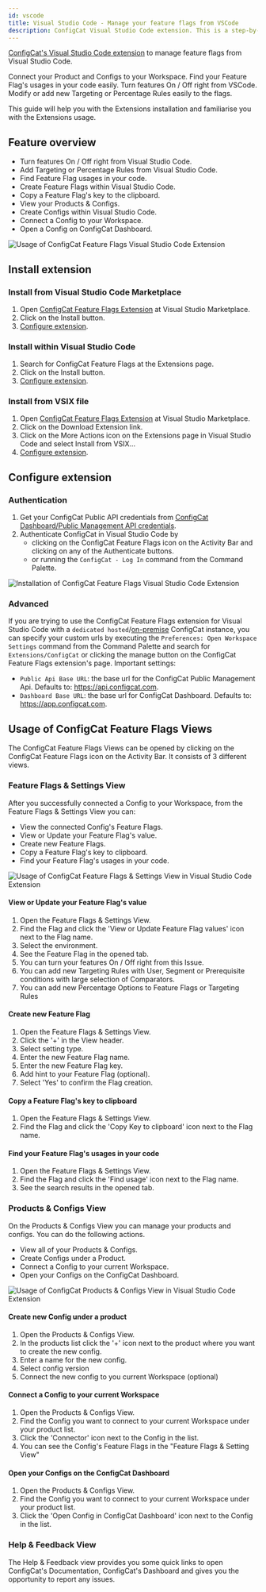 ```yaml
---
id: vscode
title: Visual Studio Code - Manage your feature flags from VSCode
description: ConfigCat Visual Studio Code extension. This is a step-by-step guide on how to use the ConfigCat Visual Studio Code extension to manage feature flags in your project.
---
```


<a href="https://marketplace.visualstudio.com/items?itemName=ConfigCat.configcat-feature-flags" target="_blank">ConfigCat's Visual Studio Code extension</a> to manage feature flags from Visual Studio Code.

Connect your Product and Configs to your Workspace. Find your Feature Flag's usages in your code easily.
Turn features On / Off right from VSCode. Modify or add new Targeting or Percentage Rules easily to the flags.

This guide will help you with the Extensions installation and familiarise you with the Extensions usage.

## Feature overview

- Turn features On / Off right from Visual Studio Code.
- Add Targeting or Percentage Rules from Visual Studio Code.
- Find Feature Flag usages in your code.
- Create Feature Flags within Visual Studio Code.
- Copy a Feature Flag's key to the clipboard.
- View your Products & Configs.
- Create Configs within Visual Studio Code.
- Connect a Config to your Workspace.
- Open a Config on ConfigCat Dashboard.

<img src="/docs/assets/vscode/ff_setting_view.gif" className="zoomable" alt="Usage of ConfigCat Feature Flags Visual Studio Code Extension" />

## Install extension

### Install from Visual Studio Code Marketplace

1. Open [ConfigCat Feature Flags Extension](https://marketplace.visualstudio.com/items?itemName=ConfigCat.configcat-feature-flags) at Visual Studio Marketplace.
1. Click on the Install button.
1. [Configure extension](#configure-extension).

### Install within Visual Studio Code

1. Search for ConfigCat Feature Flags at the Extensions page.
1. Click on the Install button.
1. [Configure extension](#configure-extension).

### Install from VSIX file

1. Open [ConfigCat Feature Flags Extension](https://marketplace.visualstudio.com/items?itemName=ConfigCat.configcat-feature-flags) at Visual Studio Marketplace.
1. Click on the Download Extension link.
1. Click on the More Actions icon on the Extensions page in Visual Studio Code and select Install from VSIX...
1. [Configure extension](#configure-extension).

## Configure extension

### Authentication

1. Get your ConfigCat Public API credentials from [ConfigCat Dashboard/Public Management API credentials](https://app.configcat.com/my-account/public-api-credentials).
1. Authenticate ConfigCat in Visual Studio Code by
   - clicking on the ConfigCat Feature Flags icon on the Activity Bar and clicking on any of the Authenticate buttons.
   - or running the `ConfigCat - Log In` command from the Command Palette.

 <img src="/docs/assets/vscode/auth.gif" className="zoomable" alt="Installation of ConfigCat Feature Flags Visual Studio Code Extension" />

### Advanced

If you are trying to use the ConfigCat Feature Flags extension for Visual Studio Code with a `dedicated hosted`/[on-premise](https://configcat.com/on-premise/) ConfigCat instance, you can specify your custom urls by executing the `Preferences: Open Workspace Settings` command from the Command Palette and search for `Extensions/ConfigCat` or clicking the manage button on the ConfigCat Feature Flags extension's page. Important settings:

- `Public Api Base URL`: the base url for the ConfigCat Public Management Api. Defaults to: https://api.configcat.com.
- `Dashboard Base URL`: the base url for ConfigCat Dashboard. Defaults to: https://app.configcat.com.

## Usage of ConfigCat Feature Flags Views

The ConfigCat Feature Flags Views can be opened by clicking on the ConfigCat Feature Flags icon on the Activity Bar. It consists of 3 different views.

### Feature Flags & Settings View

After you successfully connected a Config to your Workspace, from the Feature Flags & Settings View you can:

- View the connected Config's Feature Flags.
- View or Update your Feature Flag's value.
- Create new Feature Flags.
- Copy a Feature Flag's key to clipboard.
- Find your Feature Flag's usages in your code.

 <img src="/docs/assets/vscode/ff_setting_view.gif" className="zoomable" alt="Usage of ConfigCat Feature Flags & Settings View in Visual Studio Code Extension" />

#### View or Update your Feature Flag's value

1. Open the Feature Flags & Settings View.
1. Find the Flag and click the 'View or Update Feature Flag values' icon next to the Flag name.
1. Select the environment.
1. See the Feature Flag in the opened tab.
1. You can turn your features On / Off right from this Issue.
1. You can add new Targeting Rules with User, Segment or Prerequisite conditions with large selection of Comparators.
1. You can add new Percentage Options to Feature Flags or Targeting Rules

#### Create new Feature Flag

1. Open the Feature Flags & Settings View.
1. Click the '+' in the View header.
1. Select setting type.
1. Enter the new Feature Flag name.
1. Enter the new Feature Flag key.
1. Add hint to your Feature Flag (optional).
1. Select 'Yes' to confirm the Flag creation.

#### Copy a Feature Flag's key to clipboard

1. Open the Feature Flags & Settings View.
1. Find the Flag and click the 'Copy Key to clipboard' icon next to the Flag name.

#### Find your Feature Flag's usages in your code

1. Open the Feature Flags & Settings View.
1. Find the Flag and click the 'Find usage' icon next to the Flag name.
1. See the search results in the opened tab.

### Products & Configs View

On the Products & Configs View you can manage your products and configs. You can do the following actions.

- View all of your Products & Configs.
- Create Configs under a Product.
- Connect a Config to your current Workspace.
- Open your Configs on the ConfigCat Dashboard.

 <img src="/docs/assets/vscode/prod_config_view.gif" className="zoomable" alt="Usage of ConfigCat Products & Configs View in Visual Studio Code Extension" />

#### Create new Config under a product

1. Open the Products & Configs View.
1. In the products list click the '+' icon next to the product where you want to create the new config.
1. Enter a name for the new config.
1. Select config version
1. Connect the new config to you current Workspace (optional)

#### Connect a Config to your current Workspace

1. Open the Products & Configs View.
1. Find the Config you want to connect to your current Workspace under your product list.
1. Click the 'Connector' icon next to the Config in the list.
1. You can see the Config's Feature Flags in the "Feature Flags & Setting View"

#### Open your Configs on the ConfigCat Dashboard
1. Open the Products & Configs View.
1. Find the Config you want to connect to your current Workspace under your product list.
1. Click the 'Open Config in ConfigCat Dashboard' icon next to the Config in the list.

### Help & Feedback View

The Help & Feedback view provides you some quick links to open ConfigCat's Documentation, ConfigCat's Dashboard and gives you the opportunity to report any issues.

